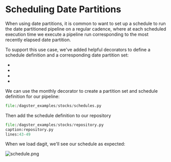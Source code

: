 
<DynamicMetaTags
  title="Scheduling Date Partitions | Dagster"
  description="Dagster is a system for building modern data applications."
/>

# Scheduling Date Partitions

When using date partitions, it is common to want to set up a schedule to
run the date partitioned pipeline on a regular cadence, where at each
scheduled execution time we execute a pipeline run corresponding to the
most recently elapsed date partition.

To support this use case, we've added helpful decorators to define a
schedule definition and a corresponding date partition set:

- <PyObject
    module="dagster"
    object="hourly_schedule"
    displayText="@hourly_schedule"
  />
- <PyObject
    module="dagster"
    object="daily_schedule"
    displayText="@daily_schedule"
  />
- <PyObject
    module="dagster"
    object="weekly_schedule"
    displayText="@weekly_schedule"
  />
- <PyObject
    module="dagster"
    object="monthly_schedule"
    displayText="@monthly_schedule"
  />

We can use the monthly decorator to create a partition set and schedule
definition for our pipeline:

```python literalinclude caption=schedules.py
file:/dagster_examples/stocks/schedules.py
```

Then add the schedule definition to our repository

```python literalinclude emphasize-lines=5
file:/dagster_examples/stocks/repository.py
caption:repository.py
lines:43-49
```

When we load dagit, we'll see our schedule as expected:

![schedule.png](/assets/images/learn/guides/partitioning/schedule.png)
